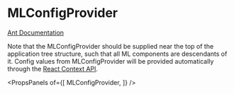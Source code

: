 
# MLConfigProvider

[Ant Documentation](https://3x.ant.design/components/config-provider)

Note that the MLConfigProvider should be supplied near the top of the application tree structure, such that all ML components are descendants of it. Config values from MLConfigProvider will be provided automatically through the [React Context API](https://reactjs.org/docs/context.htmlhttps://reactjs.org/docs/context.html).

<PropsPanels of={[
  MLConfigProvider,
]} />
